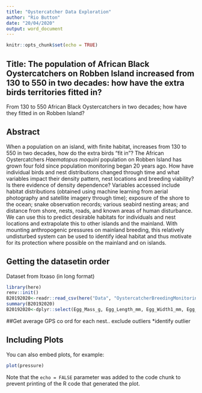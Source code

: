 ```yaml
---
title: "Oystercatcher Data Exploration"
author: "Rio Button"
date: "20/04/2020"
output: word_document
---
```


```r
knitr::opts_chunk$set(echo = TRUE)
```

##  Title:  The population of African Black Oystercatchers on Robben Island increased from 130 to 550 in two decades: how have the extra birds territories fitted in?   
  
From 130 to 550  African Black Oystercatchers in two decades; how have they fitted in on Robben Island?

## Abstract
When a population on an island, with finite habitat, increases from 130 to 550 in two decades, how do the extra birds “fit in”? The African Oystercatchers _Haematopus moquini_ population on Robben Island has grown four fold since population monitoring began 20 years ago. How have individual birds and nest distributions changed through time and what variables impact their density pattern, nest locations and breeding viability? Is there evidence of density dependence? Variables accessed include habitat distributions (obtained using machine learning from aerial photography and satellite imagery through time); exposure of the shore to the ocean; snake observation records; various seabird nesting areas; and distance from shore, nests, roads, and known areas of human disturbance. We can use this to predict desirable habitats for individuals and nest locations and extrapolate this to other islands and the mainland. With mounting anthropogenic pressures on mainland breeding, this relatively undisturbed system can be used to identify ideal habitat and thus motivate for its protection where possible on the mainland and on islands. 

## Getting the datasetin order
Dataset from Itxaso (in long format)


```r
library(here)
renv::init()
B20192020<-readr::read_csv(here("Data", "OystercatcherBreedingMonitoringData20192020.csv")) #Data from Itxaso "Oystercacher data complete"
summary(B20192020)
B20192020<-dplyr::select(Egg_Mass_g, Egg_Length_mm, Egg_Width1_mm, Egg_Width2_mm, everything())

```

##Get average GPS co ord for each nest.. exclude outliers
*identify outlier 

## Including Plots

You can also embed plots, for example:

```r
plot(pressure)
```

Note that the `echo = FALSE` parameter was added to the code chunk to prevent printing of the R code that generated the plot.
